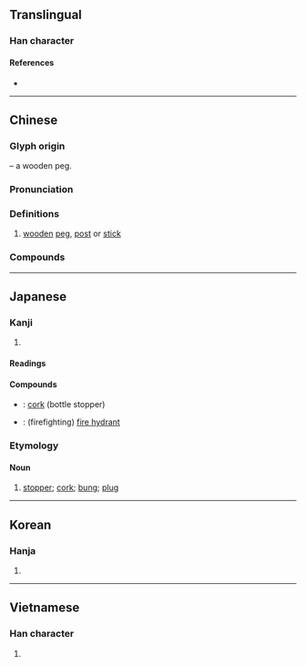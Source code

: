 {{character info}}
==Translingual==
{{Han stroke|Japan<br>[[File:栓 - U+06813 (Kaisho) - KanjiVG stroke order.svg]] [[File:栓 - U+06813 (KaishoVtLst) - KanjiVG stroke order.svg]]}}

===Han character===
{{Han char|rn=75|rad=木|as=06|sn=10|four=48914|canj=DOMG|ids=⿰木全}}

====References====
* {{Han ref|kx=0521.140|dkj=14689|dj=0910.080|hdz=21202.020|uh=6813|ud=26643|bh=AEEA|bd=44778}}

----

==Chinese==
{{zh-forms}}

===Glyph origin===
{{Han etym}}
{{Han compound|木|t1=wood|全|ls=psc|c1=s|c2=p}} – a wooden peg.

===Pronunciation===
{{zh-pron
|m=shuān
|c=saan1
|mn=ml:soan/qz,tw,xm:sng/zz:suiⁿ
|mn_note=soan - literary; sng/suiⁿ - vernacular
|mc=y
|oc=y
|ma=
|cat=n
}}

===Definitions===
{{zh-hanzi}}

# [[wooden]] [[peg]], [[post]] or [[stick]]

===Compounds===
{{zh-der|槍栓|木栓|栓子|腦血栓|消火栓|栓皮櫟|救火栓|栓皮|消防栓|水栓|栓劑|栓塞|腦栓塞|音栓|螺栓|門栓|血栓}}

----

==Japanese==
{{ja-kanji forms|k=y}}

===Kanji===
{{ja-kanji|grade=c|rs=木06}}

# {{rfdef|ja|sort=木06}}

====Readings====
{{ja-readings
|goon=せん
|kanon=せん
|kun=
}}

====Compounds====
* {{ja-r|コルク栓|コルク せん}}: [[cork]] (bottle stopper)
* {{ja-r|消火栓|しょうかせん}}: (firefighting) [[fire hydrant]]

===Etymology===
{{wikipedia|lang=ja}}
{{ja-kanjitab|せん|yomi=o}}

====Noun====
{{ja-noun|せん}}

# [[stopper]]; [[cork]]; [[bung]]; [[plug]]
#: {{ja-usex|'''栓'''抜き|'''せん'''ぬき|corkscrew; bottle opener}}

----

==Korean==

===Hanja===
{{ko-hanja|hangeul=전|eumhun=|rv=jeon|mr=chŏn|y=cen}}

# {{rfdef|ko|sort=木06}}

----

==Vietnamese==

===Han character===
{{vi-readings|reading=thoen, thuyên, xuyên|rs=木06}}

# {{rfdef|vi|sort=木06}}